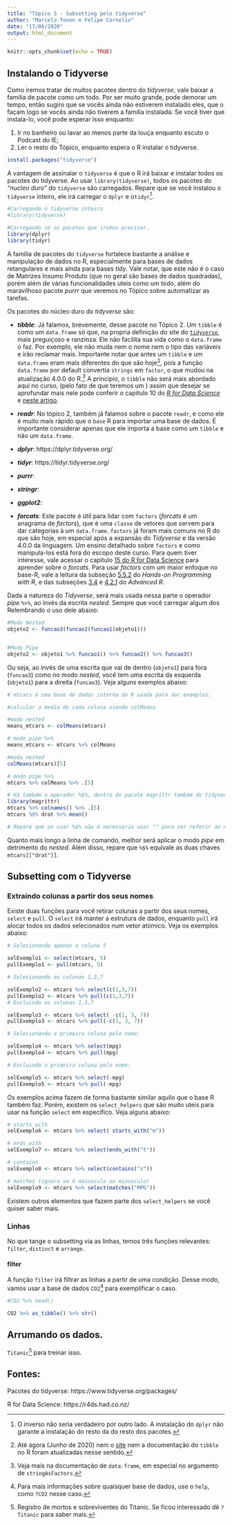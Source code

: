 ```yaml
---
title: "Tópico 3 - Subsetting pelo tidyverse"
author: "Marcelo Tonon e Felipe Cornelio"
date: "17/06/2020"
output: html_document
---
```


```r
knitr::opts_chunk$set(echo = TRUE)
```


## Instalando o Tidyverse

Como iremos tratar de muitos pacotes dentro do *tidyverse*, vale baixar a familia de pacote como um todo. Por ser muito grande, pode demorar um tempo, então sugiro que se vocês ainda não estiverem instalado eles, que o façam logo se vocês ainda não tiverem a familia instalada. Se você tiver que instala-lo, você pode esperar isso enquanto:

  1. Ir no banheiro ou lavar ao menos parte da louça enquanto escuto o Podcast do IE;
  2. Ler o resto do Tópico, enquanto espera o R instalar o tidyverse.

```r
install.packages("tidyverse")
```

A vantagem de assinalar o `tidyverse` é que o R irá baixar e instalar todos os pacotes do tidyverse. Ao usar `library(tidyverse)`, todos os pacotes do *"nucleo duro"* do `tidyverse` são carregados. Repare que se você instalou o `tidyverse` inteiro, ele irá carregar o `dplyr` e o`tidyr`^[O inverso não seria verdadeiro por outro lado. A instalação do `dplyr` não garante a instalação do resto da do resto dos pacotes.].


```r
#Carregando o tidyverse inteiro
#library(tidyverse)

#Carregando só os pacotes que iremos precisar.
library(dplyr)
library(tidyr)
```


A familia de pacotes do `tidyverse` fortalece bastante a análise e manipulação de dados no R, especialmente para bases de dados retangulares e mais ainda para bases *tidy*. Vale notar, que este não é o caso de Matrizes Insumo Produto (que no geral são bases de dados quadradas), porém além de várias funcionalidades uteis como um todo, além do maravilhoso pacote *purrr* que veremos no Tópico sobre automatizar as tarefas.

Os pacotes do núcleo duro do *tidyverse* são:

- ***tibble***: Já falamos, brevemente, desse pacote no Tópico 2. Um `tibble` é como um `data.frame` só que, na propria definição do site do [`tidyverse`](https://tibble.tidyverse.org/), mais preguiçoso e ranzinza. Ele não facilita sua vida como o `data.frame` o faz. Por exemplo, ele não muda nem o nome nem o tipo das variáveis e irão reclamar mais. Importante notar que antes um `tibble` e um `data.frame` eram mais diferentes do que são hoje^[Até agora (Junho de 2020) nem o [site](https://tibble.tidyverse.org/) nem a documentação do `tibble` no R foram atualizadas nesse sentido.], pois a função `data.frame` por default convertia `strings` em `factor`, o que mudou na atualização 4.0.0 do R.^[Veja mais na documentação de `data.frame`, em especial no argumento de `stringAsFactors`.] A principio, o `tibble` não será mais abordado aqui no curso, (pelo fato de que teremos um ) assim que desejar se aprofundar mais nele pode conferir o capitulo 10 do [*R for Data Science*](https://r4ds.had.co.nz/tibbles.html) e [neste artigo](https://tibble.tidyverse.org/articles/tibble.html).

- ***readr***: No tópico 2, também já falamos sobre o pacote `readr`, e como ele é muito mais rápido que o `base` R para importar uma base de dados. É importante considerar apenas que ele importa a base como um `tibble` e não um `data.frame`.

- ***dplyr***:  https://dplyr.tidyverse.org/

- ***tidyr***: https://tidyr.tidyverse.org/

- ***purrr***:

- ***stringr***:

- ***ggplot2***:

- ***forcats***: Este pacote é útil para lidar com `factors` (*forcats* é um anagrama de *factors*), que é uma `classe` de vetores que servem para dar categorias à um `data.frame`. `factors` já foram mais comuns no R do que são hoje, em especial após a expansão do *Tidyverse* e da versão 4.0.0 da linguagem. Um ensino detalhado sobre `factors` e como manipula-los está fora do escopo deste curso. Para quem tiver interesse, vale acessar o capitulo [15 do R for Data Science](https://r4ds.had.co.nz/factors.html) para aprender sobre o *forcats*. Para usar *factors* com um maior enfoque no base-R, vale a leitura da subseção [5.5.2](https://rstudio-education.github.io/hopr/r-objects.html#factors) do *Hands-on Programming with R*, e das subseções [3.4](https://adv-r.hadley.nz/vectors-chap.html#s3-atomic-vectors) e [4.2.1](https://adv-r.hadley.nz/subsetting.html#atomic-vectors-1) do *Advanced R*. 

Dada a natureza do *Tidyverse*, será mais usada nessa parte o operador *pipe* `%>%`, ao invés da escrita *nested*. Sempre que você carregar algum dos Relembrando o uso dele abaixo:

```r
#Modo Nested
objeto2 <- funcao3(funcao2(funcao1(objeto1)))


#Modo Pipe
objeto2 <- objeto1 %>% funcao1() %>% funcao2() %>% funcao3()
```

Ou seja, ao invés de uma escrita que vai de dentro (`objeto1`) para fora (`funcao3`) como no modo *nested*, você tem uma escrita da esquerda (`objeto1`) para a direita (`funcao3`). Veja alguns exemplos abaixo:

```r
# mtcars é uma base de dados interna do R usada para dar exemplos. 

#calcular a media de cada coluna usando colMeans

#modo nested
means_mtcars <- colMeans(mtcars)

# modo pipe %>%
means_mtcars <- mtcars %>% colMeans

#modo_nested
colMeans(mtcars)[5]

# modo pipe %>%
mtcars %>% colMeans %>% .[5]

# Há também o operador %$%, dentro do pacote magrittr também do tidyverse
library(magrittr)
mtcars %>% colnames() %>% .[5]
mtcars %$% drat %>% mean()

# Repare que ao usar %$% não é necessario usar "" para ser referir ao nome das colunas! 
```

Quanto mais longo a linha de comando, melhor será aplicar o modo *pipe* em detrimento do *nested*. Além disso, repare que `%$%` equivale as duas chaves `mtcars[["drat"]]`.

## Subsetting com o Tidyverse

### Extraindo colunas a partir dos seus nomes

Existe duas funções para você retirar colunas a partir dos seus nomes, `select` e `pull`. O `select` irá manter a estrutura de dados, enquanto `pull` irá alocar todos os dados selecionados  num vetor atómico. Veja os exemplos abaixo:

```r
# Selecionando apenas a coluna 5

selExemplo1 <- select(mtcars, 5)
pullExemplo1 <- pull(mtcars, 5)

# Selecionando as colunas 1,3,7

selExemplo2 <- mtcars %>% select(c(1,3,7))
pullExemplo2 <- mtcars %>% pull(c(1,3,7))
# Excluindo as colunas 1,3,7

selExemplo3 <- mtcars %>% select( -c(1, 3, 7))
pullExemplo3 <- mtcars %>% pull(-c(1, 3, 7))

# Selecionando a primeira coluna pelo nome:

selExemplo4 <- mtcars %>% select(mpg)
pullExemplo4 <- mtcars %>% pull(mpg)

# Excluindo a primeira coluna pelo nome:

selExemplo5 <- mtcars %>% select(-mpg)
pullExemplo5 <- mtcars %>% pull(-mpg)
```

Os exemplos acima fazem de forma bastante similar aquilo que o base R também faz. Porém, existem os `select_helpers` que são muito uteis para usar na função `select` em especifico. Veja alguns abaixo:

```r
# starts_with
selExemplo6 <- mtcars %>% select( starts_with("m"))

# ends_with
selExemplo7 <- mtcars %>% select(ends_with("t"))

# contains
selExemplo8 <- mtcars %>% select(contains("s"))

# matches (ignora se é maiusculo ou minusculo)
selExemplo9 <- mtcars %>% select(matches("MPG"))
```

Existem outros elementos que fazem parte dos `select_helpers` se você quiser saber mais.

### Linhas

No que tange o subsetting via as linhas, temos três funções relevantes: `filter`, `distinct` e `arrange`.

#### filter

A função `filter` irá filtrar as linhas a partir de uma condição. Desse modo, vamos usar a base de dados `CO2`^[Para mais informações sobre quaisquer base de dados, use o `help`, como `?CO2` nesse caso.] para exemplificar o caso.

```r
#CO2 %>% head()

CO2 %>% as_tibble() %>% str()
```







## Arrumando os dados.

`Titanic`^[Registro de mortos e sobreviventes do Titanic. Se ficou interessado dê `?Titanic` para saber mais.] para treinar isso. 





## Fontes:

Pacotes do tidyverse: https://www.tidyverse.org/packages/

R for Data Science: https://r4ds.had.co.nz/



